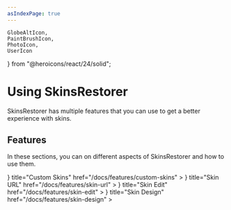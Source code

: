 ```yaml
---
asIndexPage: true
---
```


    GlobeAltIcon,
    PaintBrushIcon,
    PhotoIcon,
    UserIcon
} from "@heroicons/react/24/solid";

# Using SkinsRestorer

SkinsRestorer has multiple features that you can use to get a better experience with skins.

## Features

In these sections, you can on different aspects of SkinsRestorer and how to use them.

<Cards>
    <Cards.Card
        icon={
            <UserIcon/>
        }
        title="Custom Skins"
        href="/docs/features/custom-skins"
    >
    </Cards.Card>
    <Cards.Card
        icon={
            <GlobeAltIcon/>
        }
        title="Skin URL"
        href="/docs/features/skin-url"
    >
    </Cards.Card>
    <Cards.Card
        icon={
            <PaintBrushIcon/>
        }
        title="Skin Edit"
        href="/docs/features/skin-edit"
    >
    </Cards.Card>
    <Cards.Card
        icon={
            <PhotoIcon/>
        }
        title="Skin Design"
        href="/docs/features/skin-design"
    >
    </Cards.Card>
</Cards>
